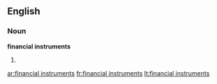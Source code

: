 ==English==

===Noun===
'''financial instruments'''

# {{plural of|[[financial instrument]]}}

[[ar:financial instruments]]
[[fr:financial instruments]]
[[lt:financial instruments]]